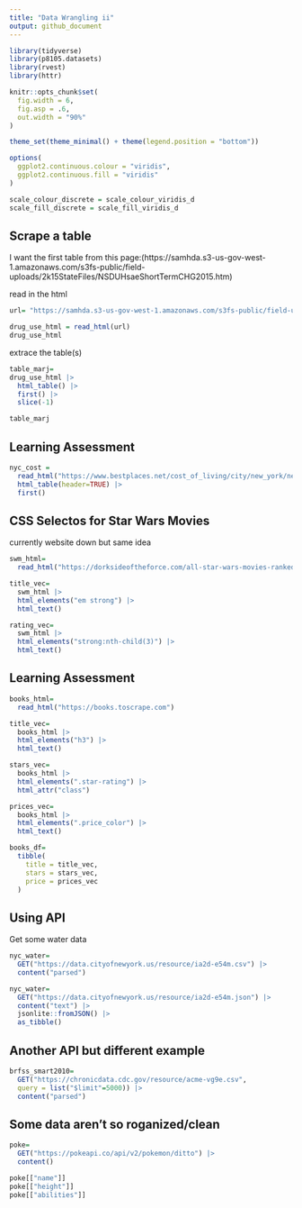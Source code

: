 ```yaml
---
title: "Data Wrangling ii"
output: github_document
---
```


```r
library(tidyverse)
library(p8105.datasets)
library(rvest)
library(httr)

knitr::opts_chunk$set(
  fig.width = 6,
  fig.asp = .6,
  out.width = "90%"
)

theme_set(theme_minimal() + theme(legend.position = "bottom"))

options(
  ggplot2.continuous.colour = "viridis",
  ggplot2.continuous.fill = "viridis"
)

scale_colour_discrete = scale_colour_viridis_d
scale_fill_discrete = scale_fill_viridis_d
```

## Scrape a table

I want the first table from this page:(https://samhda.s3-us-gov-west-1.amazonaws.com/s3fs-public/field-uploads/2k15StateFiles/NSDUHsaeShortTermCHG2015.htm) 

read in the html

```r
url= "https://samhda.s3-us-gov-west-1.amazonaws.com/s3fs-public/field-uploads/2k15StateFiles/NSDUHsaeShortTermCHG2015.htm"

drug_use_html = read_html(url)
drug_use_html
```

extrace the table(s)

```r
table_marj=
drug_use_html |> 
  html_table() |> 
  first() |> 
  slice(-1)

table_marj
```

## Learning Assessment

```r
nyc_cost = 
  read_html("https://www.bestplaces.net/cost_of_living/city/new_york/new_york") |> 
  html_table(header=TRUE) |> 
  first()
```


## CSS Selectos for Star Wars Movies

currently website down but same idea

```r
swm_html=
  read_html("https://dorksideoftheforce.com/all-star-wars-movies-ranked-by-rotten-tomatoes-score")

title_vec=
  swm_html |> 
  html_elements("em strong") |> 
  html_text()

rating_vec=
  swm_html |> 
  html_elements("strong:nth-child(3)") |> 
  html_text()

```

## Learning Assessment

```r
books_html=
  read_html("https://books.toscrape.com")

title_vec=
  books_html |> 
  html_elements("h3") |> 
  html_text()

stars_vec=
  books_html |> 
  html_elements(".star-rating") |> 
  html_attr("class")

prices_vec=
  books_html |> 
  html_elements(".price_color") |> 
  html_text()

books_df=
  tibble(
    title = title_vec,
    stars = stars_vec,
    price = prices_vec
  )

```

## Using API

Get some water data

```r
nyc_water=
  GET("https://data.cityofnewyork.us/resource/ia2d-e54m.csv") |> 
  content("parsed")

nyc_water=
  GET("https://data.cityofnewyork.us/resource/ia2d-e54m.json") |> 
  content("text") |> 
  jsonlite::fromJSON() |> 
  as_tibble()

```

## Another API but different example

```r
brfss_smart2010=
  GET("https://chronicdata.cdc.gov/resource/acme-vg9e.csv",  
  query = list("$limit"=5000)) |> 
  content("parsed")
```


## Some data aren't so roganized/clean

```r
poke=
  GET("https://pokeapi.co/api/v2/pokemon/ditto") |> 
  content()

poke[["name"]]
poke[["height"]]
poke[["abilities"]]
  
```















